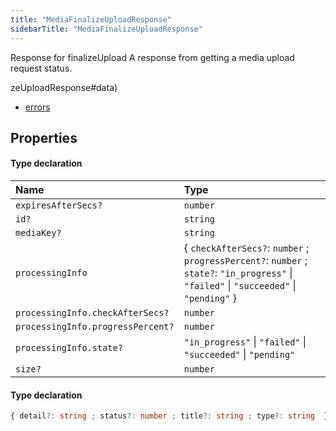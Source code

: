 ```yaml
---
title: "MediaFinalizeUploadResponse"
sidebarTitle: "MediaFinalizeUploadResponse"
---
```


Response for finalizeUpload
A response from getting a media upload request status.

zeUploadResponse#data)
- [errors](/xdks/typescript/reference/interfaces/MediaFinalizeUploadResponse#errors)

## Properties

<ResponseField name="data" type="Object" required>


#### Type declaration
</ResponseField>


| Name | Type |
| :------ | :------ |
| `expiresAfterSecs?` | `number` |
| `id?` | `string` |
| `mediaKey?` | `string` |
| `processingInfo` | \{ `checkAfterSecs?`: `number` ; `progressPercent?`: `number` ; `state?`: ``"in_progress"`` \| ``"failed"`` \| ``"succeeded"`` \| ``"pending"``  } |
| `processingInfo.checkAfterSecs?` | `number` |
| `processingInfo.progressPercent?` | `number` |
| `processingInfo.state?` | ``"in_progress"`` \| ``"failed"`` \| ``"succeeded"`` \| ``"pending"`` |
| `size?` | `number` |




<ResponseField name="errors" type="Object">


#### Type declaration

```ts
{ detail?: string ; status?: number ; title?: string ; type?: string  }[]
```
</ResponseField>

